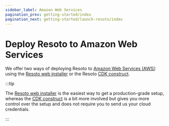 ```yaml
---
sidebar_label: Amazon Web Services
pagination_prev: getting-started/index
pagination_next: getting-started/launch-resoto/index
---
```


# Deploy Resoto to Amazon Web Services

We offer two ways of deploying Resoto to [Amazon Web Services (AWS)](https://aws.amazon.com): using the [Resoto web installer](./web-installer/index.mdx) or the Resoto [CDK construct](./cdk.mdx).

:::tip

The [Resoto web installer](./web-installer/index.mdx) is the easiest way to get a production-grade setup, whereas the [CDK construct](./cdk.mdx) is a bit more involved but gives you more control over the setup and does not require you to send us your cloud credentials.

:::

<DocCardList />
